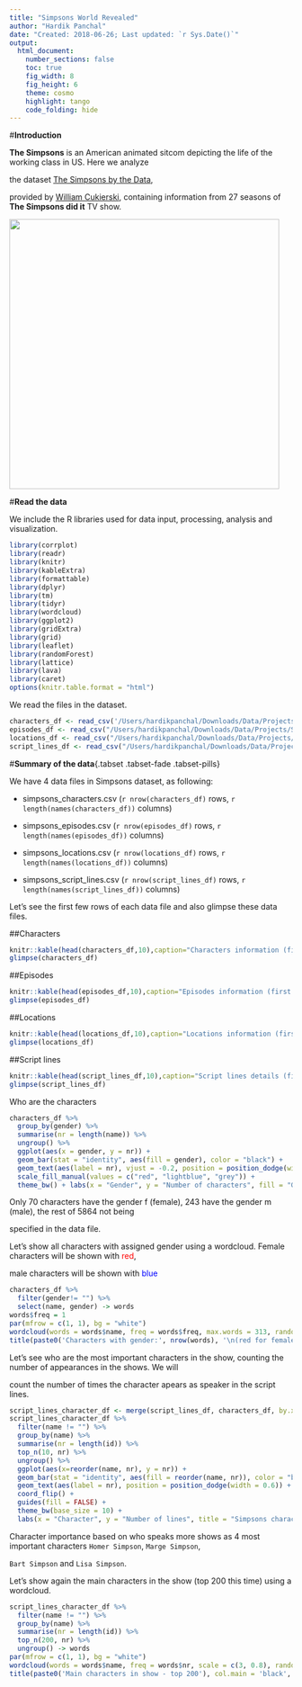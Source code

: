 ```yaml
---
title: "Simpsons World Revealed"
author: "Hardik Panchal"
date: "Created: 2018-06-26; Last updated: `r Sys.Date()`"
output:
  html_document:
    number_sections: false
    toc: true
    fig_width: 8
    fig_height: 6
    theme: cosmo
    highlight: tango
    code_folding: hide
---
```

#**Introduction**





**The Simpsons** is an American animated sitcom depicting the life of the working class in US. Here we analyze

the dataset [The Simpsons by the Data](https://www.kaggle.com/wcukierski/the-simpsons-by-the-data/), 

provided by [William Cukierski](https://www.kaggle.com/wcukierski), containing information from  27 seasons of **The Simpsons did it** TV show.



<img src="https://upload.wikimedia.org/wikipedia/en/0/0d/Simpsons_FamilyPicture.png" width=480/>


#**Read the data**

We include the R libraries used for data input, processing, analysis and visualization.



```r
library(corrplot)
library(readr)
library(knitr)
library(kableExtra)
library(formattable)
library(dplyr)
library(tm)
library(tidyr)
library(wordcloud)
library(ggplot2)
library(gridExtra)
library(grid)
library(leaflet)
library(randomForest)
library(lattice)
library(lava)
library(caret)
options(knitr.table.format = "html") 
```



We read the files in the dataset.



```r
characters_df <- read_csv('/Users/hardikpanchal/Downloads/Data/Projects/Simpsons/simpsons_characters.csv')
episodes_df <- read_csv("/Users/hardikpanchal/Downloads/Data/Projects/Simpsons/simpsons_episodes.csv")
locations_df <- read_csv("/Users/hardikpanchal/Downloads/Data/Projects/Simpsons/simpsons_locations.csv")
script_lines_df <- read_csv("/Users/hardikpanchal/Downloads/Data/Projects/Simpsons/simpsons_script_lines.csv")
```


#**Summary of the data**{.tabset .tabset-fade .tabset-pills}





We have 4 data files in Simpsons dataset, as following:



* simpsons_characters.csv (`r nrow(characters_df)` rows, `r length(names(characters_df))` columns)  

* simpsons_episodes.csv (`r nrow(episodes_df)` rows, `r length(names(episodes_df))` columns)  

* simpsons_locations.csv (`r nrow(locations_df)` rows, `r length(names(locations_df))` columns)  

* simpsons_script_lines.csv (`r nrow(script_lines_df)` rows, `r length(names(script_lines_df))` columns)  





Let's see the first few rows of each data file and also glimpse these data files.



##Characters

```r
knitr::kable(head(characters_df,10),caption="Characters information (first 10 rows)")
glimpse(characters_df)
```



##Episodes

```r
knitr::kable(head(episodes_df,10),caption="Episodes information (first 10 rows)")
glimpse(episodes_df)
```



##Locations

```r
knitr::kable(head(locations_df,10),caption="Locations information (first 10 rows)")
glimpse(locations_df)
```



##Script lines

```r
knitr::kable(head(script_lines_df,10),caption="Script lines details (first 10 rows)")
glimpse(script_lines_df)
```


Who are the characters

```r
characters_df %>%
  group_by(gender) %>%
  summarise(nr = length(name)) %>%
  ungroup() %>%
  ggplot(aes(x = gender, y = nr)) +
  geom_bar(stat = "identity", aes(fill = gender), color = "black") +
  geom_text(aes(label = nr), vjust = -0.2, position = position_dodge(width = 0.6)) +
  scale_fill_manual(values = c("red", "lightblue", "grey")) +
  theme_bw() + labs(x = "Gender", y = "Number of characters", fill = "Gender", title = "Simpsons characters gender", subtitle = "Data file: simpsons_characters.csv")
```

Only 70 characters have the gender f (female), 243 have the gender m (male), the rest of 5864 not being

specified in the data file.

Let’s show all characters with assigned gender using a wordcloud. Female characters will be shown with <font color = "red">red</font>,

male characters will be shown with <font color = "blue">blue</font>

```r
characters_df %>%
  filter(gender!= "") %>%
  select(name, gender) -> words
words$freq = 1
par(mfrow = c(1, 1), bg = "white")
wordcloud(words = words$name, freq = words$freq, max.words = 313, random.order = F, rot.per = 0, scale = c(0.8, 0.8), ordered.colors = T, colors = brewer.pal(3, "Set1")[factor(words$gender)])
title(paste0('Characters with gender:', nrow(words), '\n(red for female, blue for male)'), col.main = 'black', cex.main = 1.2)
```

Let's see who are the most important characters in the show, counting the number of appearances in the shows. We will 

count the number of times the character apears as speaker in the script lines.

```r
script_lines_character_df <- merge(script_lines_df, characters_df, by.x = "character_id", by.y = "id")
script_lines_character_df %>%
  filter(name != "") %>%
  group_by(name) %>%
  summarise(nr = length(id)) %>%
  top_n(10, nr) %>%
  ungroup() %>%
  ggplot(aes(x=reorder(name, nr), y = nr)) +
  geom_bar(stat = "identity", aes(fill = reorder(name, nr)), color = "black") +
  geom_text(aes(label = nr), position = position_dodge(width = 0.6)) +
  coord_flip() +
  guides(fill = FALSE) +
  theme_bw(base_size = 10) +
  labs(x = "Character", y = "Number of lines", title = "Simpsons characters importance", subtitle = "Which character speaks most (character lines)")
```
  
  
  Character importance based on who speaks more shows as 4 most important characters `Homer Simpson`, `Marge Simpson`, 

`Bart Simpson` and `Lisa Simpson`.



Let's show again the main characters in the show (top 200 this time) using a wordcloud.

```r
script_lines_character_df %>%
  filter(name != "") %>%
  group_by(name) %>%
  summarise(nr = length(id)) %>%
  top_n(200, nr) %>%
  ungroup() -> words
par(mfrow = c(1, 1), bg = "white")
wordcloud(words = words$name, freq = words$nr, scale = c(3, 0.8), random.order = F, colors = brewer.pal(8, "Dark2"), rot.per = 0, max.words = 200)
title(paste0('Main characters in show - top 200'), col.main = 'black', cex.main = 1.2)
```

  
  
  
  
  
  
  
  










































